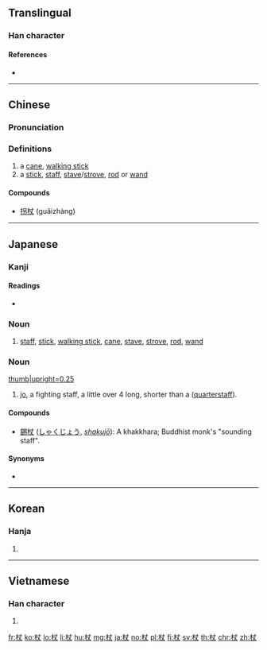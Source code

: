 ==Translingual==

===Han character===
{{Han char|rn=75|rad=木|as=03|sn=7|four=45900|canj=DJK|ids=⿰木丈}}

====References====
* {{Han ref|kx=0512.010|dkj=14469|dj=0897.050|hdz=21159.020|uh=6756|ud=26454|bh=A7FA|bd=43002}}

----

==Chinese==
{{zh-forms}}

===Pronunciation===
{{zh-pron
|m=zhàng
|c=zoeng6
|mc=y
|oc=y
|ma=
|cat=n
}}

===Definitions===
# a [[cane]], [[walking stick]]
# a [[stick]], [[staff]], [[stave]]/[[strove]], [[rod]] or [[wand]]

====Compounds====
* [[拐杖]] (guǎizhàng)

----

==Japanese==

===Kanji===
{{ja-kanji|grade=n|rs=木03}}

====Readings====
* {{ja-readings|on=[[じょう]] (jō)|kun=[[つえ]] (tsue)}}

===Noun===
{{ja-noun|つえ}}

# [[staff]], [[stick]], [[walking stick]], [[cane]], [[stave]], [[strove]], [[rod]], [[wand]]

===Noun===
[[Image:A red oak jō.png|thumb|upright=0.25]]
{{ja-noun|じょう}}

# [[jo]], a fighting staff, a little over 4 {{term|尺||[[shaku]], about 30 cm or a foot|tr=[[しゃく]], [[shaku]]|lang=ja|sc=Jpan}} long, shorter than a {{l|en|bo}} ([[quarterstaff]]).

====Compounds====
* [[錫杖]] ([[しゃくじょう]], ''[[shakujō]]''): A khakkhara; Buddhist monk's "sounding staff".

====Synonyms====
* {{term|棒||{{l|en|bo}}|tr={{l|ja|ぼう}}, [[bō]]|sc=Jpan|lang=ja}}

----

==Korean==

===Hanja===
{{ko-hanja|hangeul=장|eumhun=|rv=jang|mr=chang|y=cang}}

# {{defn|lang=ko|sort=木03}}

----

==Vietnamese==

===Han character===
{{vi-hantu|[[trượng]], [[rường]]|rs=木03}}

# {{defn|lang=vi|sort=木03}}

[[fr:杖]]
[[ko:杖]]
[[lo:杖]]
[[li:杖]]
[[hu:杖]]
[[mg:杖]]
[[ja:杖]]
[[no:杖]]
[[pl:杖]]
[[fi:杖]]
[[sv:杖]]
[[th:杖]]
[[chr:杖]]
[[zh:杖]]